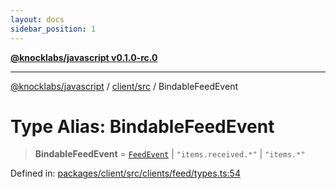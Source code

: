 ```yaml
---
layout: docs
sidebar_position: 1
---
```


[**@knocklabs/javascript v0.1.0-rc.0**](../../../index.mdx)

***

[@knocklabs/javascript](../../../modules.mdx) / [client/src](../index.mdx) / BindableFeedEvent

# Type Alias: BindableFeedEvent

> **BindableFeedEvent** = [`FeedEvent`](FeedEvent.mdx) \| `"items.received.*"` \| `"items.*"`

Defined in: [packages/client/src/clients/feed/types.ts:54](https://github.com/knocklabs/javascript/blob/main/packages/client/src/clients/feed/types.ts#L54)
